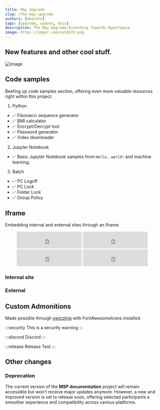 ```yaml
---
title: May Upgrade
slug: /the-may-upgrade
authors: [mkeithx]
tags: [upgrade, update, docs]
description: The May Upgrade:Extending Towards HyperSpace
image: https://imgur.com/miCA1IV.png
---
```



## New features and other cool stuff.

<!-- Here are some new exiting stuff added in the SpaceHub. -->

![image](https://imgur.com/miCA1IV.png)

<!-- truncate -->

## Code samples

Beefing up code samples section, offering even more valuable resources right within this project.

1. Python

- ✅ Fibonacci sequence generator
- ✅ BMI calculator
- ✅ Encrypt/Decrypt tool
- ✅ Password generator
- ✅ Video downloader

2. Jupyter Notebook

- ✅ Basic Jupyter Notebook samples from `Hello, world!` and machine learning.

3. Batch

- ✅ PC Logoff
- ✅ PC Lock
- ✅ Folder Lock
- ✅ Group Policy


## Iframe

Embedding internal and external sites through an Iframe.

<div class="container" align="center">


<IframeWindow url="https://www.timeanddate.com/worldclock/fullscreen.html?n=145" />


<iframe src="https://free.timeanddate.com/clock/i9ddm2hg/n137/fn6/fs16/fcf0f/tc000/ftb/pa8/tt0/tw1/th1/ta1/tb4" frameborder="0" width="212" height="55"></iframe>
<iframe src="https://free.timeanddate.com/clock/i9ddm2hg/n80/fn6/fs16/fcf90/tc000/ftb/pa8/tt0/tw1/th1/ta1/tb4" frameborder="0" width="212" height="55"></iframe>
<iframe src="https://free.timeanddate.com/clock/i9ddm2hg/n179/fn6/fs16/fc0f9/tc000/ftb/pa8/tt0/tw1/th1/ta1/tb4" frameborder="0" width="212" height="55"></iframe>
<iframe src="https://free.timeanddate.com/clock/i9ddm2hg/n155/fn6/fs16/fcff0/tc000/ftb/pa8/tt0/tw1/th1/ta1/tb4" frameborder="0" width="212" height="55"></iframe>



</div>


### Internal site

<IframeWindow url="/?docusaurus-theme=dark" />


<IframeWindow url="/cosmos/solar-system/moons/phases-of-the-moon/?docusaurus-theme=light" />

### External

<IframeWindow url="https://kitiplex.github.io/" />

<IframeWindow url="https://facebook.github.io/" />


## Custom Admonitions

Made possible through [swizzling](https://docusaurus.io/docs/swizzling) with FontAwesomeIcons installed.


:::security
This is a security warning
:::

:::discord
Discord 
:::

:::release
Release Test
::: 

## Other changes

### Deprecation

The current version of the **MSP documentation** project will remain accessible but won't receive major updates anymore. However, a new and improved version is set to release soon, offering selected participants a smoother experience and compatibility across various platforms. 

